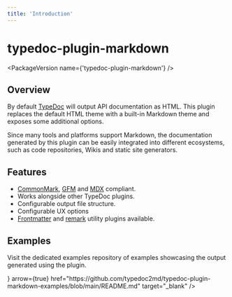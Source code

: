 ```yaml
---
title: 'Introduction'
---
```



# typedoc-plugin-markdown

<PackageVersion name={'typedoc-plugin-markdown'} />

## Overview

By default [TypeDoc](https://typedoc.org) will output API documentation as HTML. This plugin replaces the default HTML theme with a built-in Markdown theme and exposes some additional options.

Since many tools and platforms support Markdown, the documentation generated by this plugin can be easily integrated into different ecosystems, such as code repositories, Wikis and static site generators.

## Features

- [CommonMark](https://spec.commonmark.org/0.31.2/), [GFM](https://github.github.com/gfm/) and [MDX](https://mdxjs.com/) compliant.
- Works alongside other TypeDoc plugins.
- Configurable output file structure.
- Configurable UX options
- [Frontmatter](/plugins/frontmatter) and [remark](/plugins/remark) utility plugins available.

## Examples

Visit the dedicated examples repository of examples showcasing the output generated using the plugin.

<Cards num={2}>
  <Cards.Card
    title="View on GitHub"
    icon={<FontAwesomeIcon icon={faGithub} />}
    arrow={true}
    href="https://github.com/typedoc2md/typedoc-plugin-markdown-examples/blob/main/README.md"
    target="_blank"
  />
</Cards>
